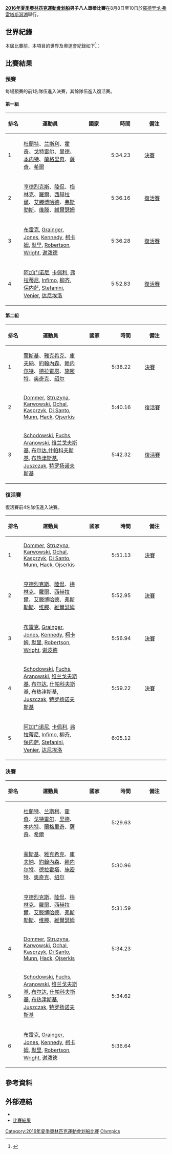 {{NoteTA|G1=Sports
|1=zh-hans:卢塞恩; zh-tw:盧森; zh-hk:琉森;}}
{{Infobox Olympic event
|event = 划船男子八人單槳
|games = 2016年夏季
|image =
|caption =
|venue = [[羅德里戈·弗雷塔斯潟湖|羅德里戈·弗雷塔斯潟湖]]
|date = 8月8日至10日
|competitors = 56
|nations = 7
|gold = [[斯科特·杜兰特|斯科特·杜兰特]]<br>[[托马斯·马修·兰斯利|托马斯·马修·兰斯利]]<br>[[安德鲁·特里格斯·霍奇|安德鲁·特里格斯·霍奇]]<br>[[马特·戈特雷尔|马特·戈特雷尔]]<br>[[皮特·里德|皮特·里德]]<br>[[保罗·本内特|保罗·本内特]]<br>[[马特·兰格里奇|马特·兰格里奇]]<br>[[威尔·萨奇|威尔·萨奇]]<br>[[费伦·希尔|费伦·希尔]]
|goldNOC = GBR
|silver = [[马克西米利安·蒙斯基|马克西米利安·蒙斯基]]<br>[[马尔特·雅克希克|马尔特·雅克希克]]<br>[[安德烈亚斯·库夫纳|安德烈亚斯·库夫纳]]<br>[[埃里克·约翰内森|埃里克·约翰内森]]<br>[[马克西米利安·赖内尔特|马克西米利安·赖内尔特]]<br>[[費利克斯·德拉霍塔|費利克斯·德拉霍塔]]<br>[[里夏德·施密特|里夏德·施密特]]<br>[[汉内斯·奥奇克|汉内斯·奥奇克]]<br>[[马丁·绍尔|马丁·绍尔]]
|silverNOC = GER
|bronze = [[凱·亨德烈克斯|凱·亨德烈克斯]]<br>[[羅伯特·陸侃|羅伯特·陸侃]]<br>[[波阿斯·梅林克|波阿斯·梅林克]]<br>[[鮑德韋因·羅爾|鮑德韋因·羅爾]]<br>[[奧利維爾·西赫拉爾|奧利維爾·西赫拉爾]]<br>[[迪尔克·艾滕博哈德|迪尔克·艾滕博哈德]]<br>[[梅希爾·弗斯勒斯|梅希爾·弗斯勒斯]]<br>[[托内·维滕|托内·维滕]]<br>[[彼得·維爾瑟姆|彼得·維爾瑟姆]]
|bronzeNOC = NED
|win_value = 5:29.63
|prev = [[2012年夏季奧林匹克運動會划船男子八人單槳比賽|2012]]
|next = [[2020年夏季奧林匹克運動會划船男子八人單槳比賽|2020]]
}}
{{2016年夏季奧林匹克運動會划船比賽}}
'''[[2016年夏季奧林匹克運動會|2016年夏季奧林匹克運動會]][[2016年夏季奧林匹克運動會划船比賽|划船]]男子八人單槳比賽'''在8月8日至10日於[[羅德里戈·弗雷塔斯潟湖|羅德里戈·弗雷塔斯潟湖]]舉行。

== 世界紀錄 ==
本屆比賽前，本項目的世界及奧運會紀錄如下<ref name="record">{{cite web |url=http://www.worldrowing.com/events/statistics/ |language=EN |title=WORLD BEST TIMES |publisher=[[國際划船聯盟|國際划船聯盟]] |accessdate=2016-08-15 |archive-date=2016-08-27 |archive-url=https://web.archive.org/web/20160827191338/http://www.worldrowing.com/events/statistics/ |dead-url=no }}</ref>：
{{World Olympic Record
| world_athlete = {{flagathlete|[[Jeremiah_Brown_(rower)|Jeremiah Brown]]、[[加布里埃尔·伯根|加布里埃尔·伯根]]、[[Conlin_McCabe|Conlin McCabe]]<br>[[Douglas_Csima|Douglas Csima]]、[[布赖恩·普赖斯|布赖恩·普赖斯]]、[[Robert_Gibson_(rower)|Robert Gibson]]<br>[[安德鲁·伯恩斯|安德鲁·伯恩斯]]、[[Will_Crothers|Will Crothers]]、[[马尔科姆·霍华德|马尔科姆·霍华德]]|CAN}}
| world_mark = 5:19.35
| world_place = [[瑞士|瑞士]][[卢塞恩|卢塞恩]]
| world_date = 2012年5月25日
| olympic_athlete = {{flagIOCathlete|[[怀亚特·艾伦|怀亚特·艾伦]]、[[贾森·里德|贾森·里德]]、[[丹·比里|丹·比里]]<br>[[约瑟夫·汉森|约瑟夫·汉森]]、[[马特·迪金|马特·迪金]]、[[彼得·西波隆|彼得·西波隆]]<br>[[克里斯·阿伦斯|克里斯·阿伦斯]]、[[布赖恩·沃尔彭海因|布赖恩·沃尔彭海因]]、[[博·胡普曼|博·胡普曼]]|USA|2004年夏季}}
| olympic_mark = 5:19.85
| olympic_place = [[希臘|希臘]][[雅典|雅典]]
| olympic_date = 2004年8月15日}}

== 比賽結果 ==
=== 預賽 ===
每場預賽的前1名隊伍進入決賽，其餘隊伍進入復活賽。
==== 第一組 ====
{|class="wikitable" style="text-align: center;"
!width=40px|排名 !!width=200px|運動員 !!width=100px|國家 !!width=100px|時間 !!width=80px|備注
|-bgcolor=ccffcc
|1 ||align=left|[[斯科特·杜兰特|杜蘭特]]、[[托马斯·马修·兰斯利|兰斯利]]、[[安德鲁·特里格斯·霍奇|霍奇]]、[[马特·戈特雷尔|戈特雷尔]]、[[皮特·里德|里德]]、[[保罗·本内特|本内特]]、[[马特·兰格里奇|蘭格里奇]]、[[威尔·萨奇|薩奇]]、[[费伦·希尔|希爾]] ||align=left|{{flagIOC|GBR|2016年夏季}} ||5:34.23 ||[[2016年夏季奧林匹克運動會划船男子八人單槳比賽#決賽|決賽]]
|-
|2 ||align=left|[[凱·亨德烈克斯|亨德烈克斯]]、[[羅伯特·陸侃|陸侃]]、[[波阿斯·梅林克|梅林克]]、[[鮑德韋因·羅爾|羅爾]]、[[奧利維爾·西赫拉爾|西赫拉爾]]、[[迪尔克·艾滕博哈德|艾滕博哈德]]、[[梅希爾·弗斯勒斯|弗斯勒斯]]、[[托内·维滕|维滕]]、[[彼得·維爾瑟姆|維爾瑟姆]] ||align=left|{{flagIOC|NED|2016年夏季}} ||5:36.16 ||[[2016年夏季奧林匹克運動會划船男子八人單槳比賽#復活賽|復活賽]]
|-
|3 ||align=left|[[迈克尔·布雷克_(赛艇运动员)|布雷克]], [[Isaac_Grainger|Grainger]], [[Stephen_Jones_(rower)|Jones]], [[Alex_Kennedy_(rower)|Kennedy]], [[肖恩·柯卡姆|柯卡姆]], [[汤姆·默里_(1994年)|默里]], [[Brook_Robertson|Robertson]], [[Joe_Wright_(rower)|Wright]], [[凯莱布·谢泼德|谢泼德]] ||align=left|{{flagIOC|NZL|2016年夏季}} ||5:36.28 ||[[2016年夏季奧林匹克運動會划船男子八人單槳比賽#復活賽|復活賽]]
|-
|4 ||align=left|[[卢卡·阿加门诺尼|阿加门诺尼]], [[温琴佐·卡佩利|卡佩利]], [[皮耶尔保罗·弗拉蒂尼|弗拉蒂尼]], [[Fabio_Infimo|Infimo]], [[埃马努埃莱·柳齐|柳齐]], [[马里奥·保内萨|保内萨]], [[Matteo_Stefanini|Stefanini]], [[Simone_Venier|Venier]], [[恩里科·达尼埃洛|达尼埃洛]] ||align=left|{{flagIOC|ITA|2016年夏季}} ||5:52.83 ||[[2016年夏季奧林匹克運動會划船男子八人單槳比賽#復活賽|復活賽]]
|}

==== 第二組 ====
{|class="wikitable" style="text-align: center;"
!width=40px|排名 !!width=200px|運動員 !!width=100px|國家 !!width=100px|時間 !!width=80px|備注
|-bgcolor=ccffcc
|1 ||align=left|[[马克西米利安·蒙斯基|蒙斯基]]、[[马尔特·雅克希克|雅克希克]]、[[安德烈亚斯·库夫纳|庫夫納]]、[[埃里克·约翰内森|約翰內森]]、[[马克西米利安·赖内尔特|赖内尔特]]、[[費利克斯·德拉霍塔|德拉霍塔]]、[[里夏德·施密特|施密特]]、[[汉内斯·奥奇克|奥奇克]]、[[马丁·绍尔|绍尔]] ||align=left|{{flagIOC|GER|2016年夏季}} ||5:38.22 ||[[2016年夏季奧林匹克運動會划船男子八人單槳比賽#決賽|決賽]]
|-
|2 ||align=left|[[Sam_Dommer|Dommer]], [[Hans_Struzyna|Struzyna]], [[Alexander_Karwowski|Karwowski]], [[Glenn_Ochal|Ochal]], [[Stephen_Kasprzyk|Kasprzyk]], [[Michael_di_Santo|Di Santo]], [[Robert_Munn_(rower)|Munn]], [[Austin_Hack|Hack]], [[Samuel_Ojserkis|Ojserkis]] ||align=left|{{flagIOC|USA|2016年夏季}} ||5:40.16 ||[[2016年夏季奧林匹克運動會划船男子八人單槳比賽#復活賽|復活賽]]
|-
|3 ||align=left|[[Zbigniew_Schodowski|Schodowski]], [[Robert_Fuchs_(rower)|Fuchs]], [[Krystian_Aranowski|Aranowski]], [[马特乌什·维兰戈夫斯基|维兰戈夫斯基]], [[米科瓦伊·布尔达|布尔达]],[[米哈乌·什帕科夫斯基|什帕科夫斯基]], [[马尔钦·布热津斯基|布热津斯基]], [[Piotr_Juszczak|Juszczak]], [[达尼埃尔·特罗扬诺夫斯基|特罗扬诺夫斯基]] ||align=left|{{flagIOC|POL|2016年夏季}} ||5:42.32 ||[[2016年夏季奧林匹克運動會划船男子八人單槳比賽#復活賽|復活賽]]
|}

=== 復活賽 ===
復活賽前4名隊伍進入決賽。
{|class="wikitable" style="text-align: center;"
!width=40px|排名 !!width=200px|運動員 !!width=100px|國家 !!width=100px|時間 !!width=80px|備注
|-bgcolor=ccffcc
|1 ||align=left|[[Sam_Dommer|Dommer]], [[Hans_Struzyna|Struzyna]], [[Alexander_Karwowski|Karwowski]], [[Glenn_Ochal|Ochal]], [[Stephen_Kasprzyk|Kasprzyk]], [[Michael_di_Santo|Di Santo]], [[Robert_Munn_(rower)|Munn]], [[Austin_Hack|Hack]], [[Samuel_Ojserkis|Ojserkis]] ||align=left|{{flagIOC|USA|2016年夏季}} ||5:51.13 ||[[2016年夏季奧林匹克運動會划船男子八人單槳比賽#決賽|決賽]]
|-bgcolor=ccffcc
|2 ||align=left|[[凱·亨德烈克斯|亨德烈克斯]]、[[羅伯特·陸侃|陸侃]]、[[波阿斯·梅林克|梅林克]]、[[鮑德韋因·羅爾|羅爾]]、[[奧利維爾·西赫拉爾|西赫拉爾]]、[[迪尔克·艾滕博哈德|艾滕博哈德]]、[[梅希爾·弗斯勒斯|弗斯勒斯]]、[[托内·维滕|维滕]]、[[彼得·維爾瑟姆|維爾瑟姆]] ||align=left|{{flagIOC|NED|2016年夏季}} ||5:52.95 ||[[2016年夏季奧林匹克運動會划船男子八人單槳比賽#決賽|決賽]]
|-bgcolor=ccffcc
|3 ||align=left|[[迈克尔·布雷克_(赛艇运动员)|布雷克]], [[Isaac_Grainger|Grainger]], [[Stephen_Jones_(rower)|Jones]], [[Alex_Kennedy_(rower)|Kennedy]], [[肖恩·柯卡姆|柯卡姆]], [[汤姆·默里_(1994年)|默里]], [[Brook_Robertson|Robertson]], [[Joe_Wright_(rower)|Wright]], [[凯莱布·谢泼德|谢泼德]] ||align=left|{{flagIOC|NZL|2016年夏季}} ||5:56.94 ||[[2016年夏季奧林匹克運動會划船男子八人單槳比賽#決賽|決賽]]
|-bgcolor=ccffcc
|4 ||align=left|[[Zbigniew_Schodowski|Schodowski]], [[Robert_Fuchs_(rower)|Fuchs]], [[Krystian_Aranowski|Aranowski]], [[马特乌什·维兰戈夫斯基|维兰戈夫斯基]], [[米科瓦伊·布尔达|布尔达]], [[米哈乌·什帕科夫斯基|什帕科夫斯基]], [[马尔钦·布热津斯基|布热津斯基]], [[Piotr_Juszczak|Juszczak]], [[达尼埃尔·特罗扬诺夫斯基|特罗扬诺夫斯基]] ||align=left|{{flagIOC|POL|2016年夏季}} ||5:59.22 ||[[2016年夏季奧林匹克運動會划船男子八人單槳比賽#決賽|決賽]]
|-
|5 ||align=left|[[卢卡·阿加门诺尼|阿加门诺尼]], [[温琴佐·卡佩利|卡佩利]], [[皮耶尔保罗·弗拉蒂尼|弗拉蒂尼]], [[Fabio_Infimo|Infimo]], [[埃马努埃莱·柳齐|柳齐]], [[马里奥·保内萨|保内萨]], [[Matteo_Stefanini|Stefanini]], [[Simone_Venier|Venier]], [[恩里科·达尼埃洛|达尼埃洛]] ||align=left|{{flagIOC|ITA|2016年夏季}} ||6:05.12 ||
|}

=== 決賽 ===
{|class="wikitable" style="text-align: center;"
!width=40px|排名 !!width=200px|運動員 !!width=100px|國家 !!width=100px|時間 !!width=80px|備注
|-bgcolor=F7F6A8
|{{gold01}} ||align=left|[[斯科特·杜兰特|杜蘭特]]、[[托马斯·马修·兰斯利|兰斯利]]、[[安德鲁·特里格斯·霍奇|霍奇]]、[[马特·戈特雷尔|戈特雷尔]]、[[皮特·里德|里德]]、[[保罗·本内特|本内特]]、[[马特·兰格里奇|蘭格里奇]]、[[威尔·萨奇|薩奇]]、[[费伦·希尔|希爾]] ||align=left|{{flagIOC|GBR|2016年夏季}} ||5:29.63 ||
|-bgcolor=DCE5E5
|{{silver02}} ||align=left|[[马克西米利安·蒙斯基|蒙斯基]]、[[马尔特·雅克希克|雅克希克]]、[[安德烈亚斯·库夫纳|庫夫納]]、[[埃里克·约翰内森|約翰內森]]、[[马克西米利安·赖内尔特|赖内尔特]]、[[費利克斯·德拉霍塔|德拉霍塔]]、[[里夏德·施密特|施密特]]、[[汉内斯·奥奇克|奥奇克]]、[[马丁·绍尔|绍尔]] ||align=left|{{flagIOC|GER|2016年夏季}} ||5:30.96 ||
|-bgcolor=FFDAB9
|{{bronze03}} ||align=left|[[凱·亨德烈克斯|亨德烈克斯]]、[[羅伯特·陸侃|陸侃]]、[[波阿斯·梅林克|梅林克]]、[[鮑德韋因·羅爾|羅爾]]、[[奧利維爾·西赫拉爾|西赫拉爾]]、[[迪尔克·艾滕博哈德|艾滕博哈德]]、[[梅希爾·弗斯勒斯|弗斯勒斯]]、[[托内·维滕|维滕]]、[[彼得·維爾瑟姆|維爾瑟姆]] ||align=left|{{flagIOC|NED|2016年夏季}} ||5:31.59 ||
|-
|4 ||align=left|[[Sam_Dommer|Dommer]], [[Hans_Struzyna|Struzyna]], [[Alexander_Karwowski|Karwowski]], [[Glenn_Ochal|Ochal]], [[Stephen_Kasprzyk|Kasprzyk]], [[Michael_di_Santo|Di Santo]], [[Robert_Munn_(rower)|Munn]], [[Austin_Hack|Hack]], [[Samuel_Ojserkis|Ojserkis]] ||align=left|{{flagIOC|USA|2016年夏季}} ||5:34.23 ||
|-
|5 ||align=left|[[Zbigniew_Schodowski|Schodowski]], [[Robert_Fuchs_(rower)|Fuchs]], [[Krystian_Aranowski|Aranowski]], [[马特乌什·维兰戈夫斯基|维兰戈夫斯基]], [[米科瓦伊·布尔达|布尔达]], [[米哈乌·什帕科夫斯基|什帕科夫斯基]], [[马尔钦·布热津斯基|布热津斯基]], [[Piotr_Juszczak|Juszczak]], [[达尼埃尔·特罗扬诺夫斯基|特罗扬诺夫斯基]] ||align=left|{{flagIOC|POL|2016年夏季}} ||5:34.62 ||
|-
|6 ||align=left|[[迈克尔·布雷克_(赛艇运动员)|布雷克]], [[Isaac_Grainger|Grainger]], [[Stephen_Jones_(rower)|Jones]], [[Alex_Kennedy_(rower)|Kennedy]], [[肖恩·柯卡姆|柯卡姆]], [[汤姆·默里_(1994年)|默里]], [[Brook_Robertson|Robertson]], [[Joe_Wright_(rower)|Wright]], [[凯莱布·谢泼德|谢泼德]] ||align=left|{{flagIOC|NZL|2016年夏季}} ||5:36.64 ||
|}

== 參考資料 ==
{{reflist}}

== 外部連結 ==
* {{Official|https://www.rio2016.com/en/rowing-standings-ro-mens-eight}}{{pt}}{{en}}{{es}}{{fr}}
* [https://web.archive.org/web/20160829154354/https://smsprio2016-a.akamaihd.net/_odf-documents/R/O/ROM083000_ResultsSummarybyEvent_2016_08_13_40e227a8_1def_49fd_bcb4_b2297c44daf5.pdf 比賽結果]{{en}}

[[Category:2016年夏季奧林匹克運動會划船比賽|Category:2016年夏季奧林匹克運動會划船比賽]]
[[Category:2016年划船|Olympics]]